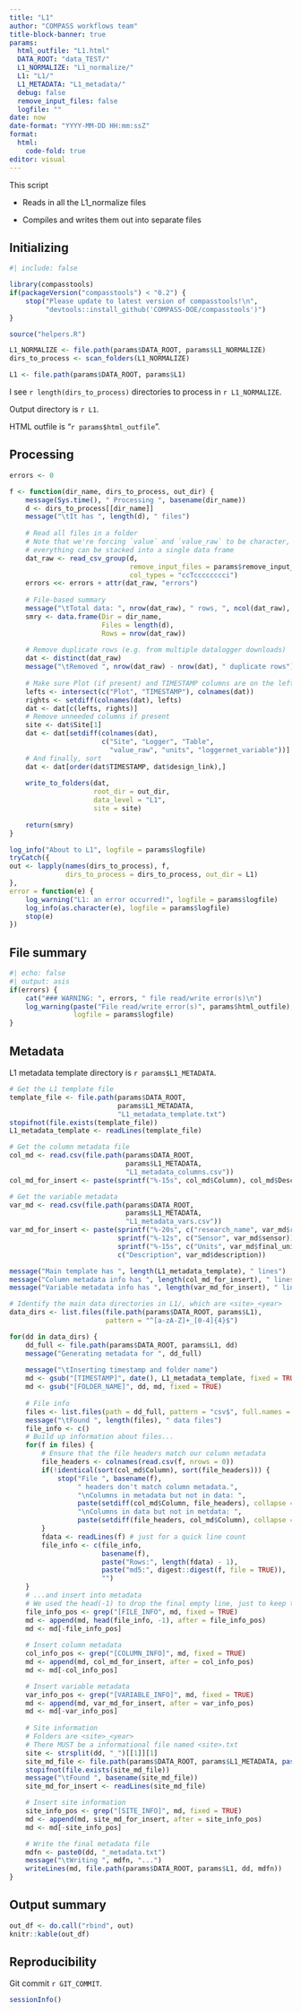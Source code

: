 ```yaml
---
title: "L1"
author: "COMPASS workflows team"
title-block-banner: true
params:
  html_outfile: "L1.html"
  DATA_ROOT: "data_TEST/"
  L1_NORMALIZE: "L1_normalize/"
  L1: "L1/"
  L1_METADATA: "L1_metadata/"
  debug: false
  remove_input_files: false
  logfile: ""
date: now
date-format: "YYYY-MM-DD HH:mm:ssZ"
format: 
  html:
    code-fold: true
editor: visual
---
```


This script

-   Reads in all the L1_normalize files

-   Compiles and writes them out into separate <year><month><site> files

## Initializing

```r
#| include: false

library(compasstools)
if(packageVersion("compasstools") < "0.2") {
    stop("Please update to latest version of compasstools!\n",
         "devtools::install_github('COMPASS-DOE/compasstools')")
}

source("helpers.R")

L1_NORMALIZE <- file.path(params$DATA_ROOT, params$L1_NORMALIZE)
dirs_to_process <- scan_folders(L1_NORMALIZE)

L1 <- file.path(params$DATA_ROOT, params$L1)

```

I see `r length(dirs_to_process)` directories to process in `r L1_NORMALIZE`.

Output directory is `r L1`.

HTML outfile is "`r params$html_outfile`".

## Processing

```r
errors <- 0

f <- function(dir_name, dirs_to_process, out_dir) {
    message(Sys.time(), " Processing ", basename(dir_name))
    d <- dirs_to_process[[dir_name]]
    message("\tIt has ", length(d), " files")
    
    # Read all files in a folder
    # Note that we're forcing `value` and `value_raw` to be character, so that
    # everything can be stacked into a single data frame
    dat_raw <- read_csv_group(d,
                              remove_input_files = params$remove_input_files, 
                              col_types = "ccTcccccccci")
    errors <<- errors + attr(dat_raw, "errors")
    
    # File-based summary
    message("\tTotal data: ", nrow(dat_raw), " rows, ", ncol(dat_raw), " columns")
    smry <- data.frame(Dir = dir_name, 
                       Files = length(d), 
                       Rows = nrow(dat_raw))
    
    # Remove duplicate rows (e.g. from multiple datalogger downloads)
    dat <- distinct(dat_raw)
    message("\tRemoved ", nrow(dat_raw) - nrow(dat), " duplicate rows")
    
    # Make sure Plot (if present) and TIMESTAMP columns are on the left
    lefts <- intersect(c("Plot", "TIMESTAMP"), colnames(dat))
    rights <- setdiff(colnames(dat), lefts)
    dat <- dat[c(lefts, rights)]
    # Remove unneeded columns if present
    site <- dat$Site[1]
    dat <- dat[setdiff(colnames(dat), 
                       c("Site", "Logger", "Table",
                         "value_raw", "units", "loggernet_variable"))]
    # And finally, sort
    dat <- dat[order(dat$TIMESTAMP, dat$design_link),]
    
    write_to_folders(dat, 
                     root_dir = out_dir, 
                     data_level = "L1",
                     site = site)
    
    return(smry)
}

log_info("About to L1", logfile = params$logfile)
tryCatch({
out <- lapply(names(dirs_to_process), f, 
              dirs_to_process = dirs_to_process, out_dir = L1)
},
error = function(e) {
    log_warning("L1: an error occurred!", logfile = params$logfile)
    log_info(as.character(e), logfile = params$logfile)
    stop(e)
})
```

## File summary

```r
#| echo: false
#| output: asis
if(errors) {
    cat("### WARNING: ", errors, " file read/write error(s)\n")
    log_warning(paste("File read/write error(s)", params$html_outfile), 
                logfile = params$logfile)
}
```

## Metadata

L1 metadata template directory is `r params$L1_METADATA`.

```r

# Get the L1 template file
template_file <- file.path(params$DATA_ROOT,
                           params$L1_METADATA, 
                           "L1_metadata_template.txt")
stopifnot(file.exists(template_file))
L1_metadata_template <- readLines(template_file)

# Get the column metadata file
col_md <- read.csv(file.path(params$DATA_ROOT,
                             params$L1_METADATA,
                             "L1_metadata_columns.csv"))
col_md_for_insert <- paste(sprintf("%-15s", col_md$Column), col_md$Description)

# Get the variable metadata
var_md <- read.csv(file.path(params$DATA_ROOT,
                             params$L1_METADATA,
                             "L1_metadata_vars.csv"))
var_md_for_insert <- paste(sprintf("%-20s", c("research_name", var_md$research_name)),
                           sprintf("%-12s", c("Sensor", var_md$sensor)),
                           sprintf("%-15s", c("Units", var_md$final_units)),
                           c("Description", var_md$description))

message("Main template has ", length(L1_metadata_template), " lines")
message("Column metadata info has ", length(col_md_for_insert), " lines")
message("Variable metadata info has ", length(var_md_for_insert), " lines")

# Identify the main data directories in L1/, which are <site>_<year>
data_dirs <- list.files(file.path(params$DATA_ROOT, params$L1), 
                        pattern = "^[a-zA-Z]+_[0-4]{4}$")

for(dd in data_dirs) {
    dd_full <- file.path(params$DATA_ROOT, params$L1, dd)
    message("Generating metadata for ", dd_full)
    
    message("\tInserting timestamp and folder name")
    md <- gsub("[TIMESTAMP]", date(), L1_metadata_template, fixed = TRUE)
    md <- gsub("[FOLDER_NAME]", dd, md, fixed = TRUE)
    
    # File info
    files <- list.files(path = dd_full, pattern = "csv$", full.names = TRUE)
    message("\tFound ", length(files), " data files")
    file_info <- c()
    # Build up information about files...
    for(f in files) {
        # Ensure that the file headers match our column metadata
        file_headers <- colnames(read.csv(f, nrows = 0))
        if(!identical(sort(col_md$Column), sort(file_headers))) {
            stop("File ", basename(f), 
                 " headers don't match column metadata.",
                 "\nColumns in metadata but not in data: ",
                 paste(setdiff(col_md$Column, file_headers), collapse = ", "),
                 "\nColumns in data but not in metdata: ",
                 paste(setdiff(file_headers, col_md$Column), collapse = ", "))
        }
        fdata <- readLines(f) # just for a quick line count
        file_info <- c(file_info, 
                       basename(f),
                       paste("Rows:", length(fdata) - 1),
                       paste("md5:", digest::digest(f, file = TRUE)),
                       "")
    }
    # ...and insert into metadata
    # We used the head(-1) to drop the final empty line, just to keep things pretty
    file_info_pos <- grep("[FILE_INFO", md, fixed = TRUE)
    md <- append(md, head(file_info, -1), after = file_info_pos)
    md <- md[-file_info_pos]
    
    # Insert column metadata
    col_info_pos <- grep("[COLUMN_INFO]", md, fixed = TRUE)
    md <- append(md, col_md_for_insert, after = col_info_pos)
    md <- md[-col_info_pos]

    # Insert variable metadata
    var_info_pos <- grep("[VARIABLE_INFO]", md, fixed = TRUE)
    md <- append(md, var_md_for_insert, after = var_info_pos)
    md <- md[-var_info_pos]
    
    # Site information
    # Folders are <site>_<year>
    # There MUST be a informational file named <site>.txt
    site <- strsplit(dd, "_")[[1]][1]
    site_md_file <- file.path(params$DATA_ROOT, params$L1_METADATA, paste0(site, ".txt"))
    stopifnot(file.exists(site_md_file))
    message("\tFound ", basename(site_md_file))
    site_md_for_insert <- readLines(site_md_file)

    # Insert site information    
    site_info_pos <- grep("[SITE_INFO]", md, fixed = TRUE)
    md <- append(md, site_md_for_insert, after = site_info_pos)
    md <- md[-site_info_pos]

    # Write the final metadata file
    mdfn <- paste0(dd, "_metadata.txt")
    message("\tWriting ", mdfn, "...")
    writeLines(md, file.path(params$DATA_ROOT, params$L1, dd, mdfn))
}
```

## Output summary

```r
out_df <- do.call("rbind", out)
knitr::kable(out_df)
```

## Reproducibility

Git commit `r GIT_COMMIT`.

```r
sessionInfo()
```
